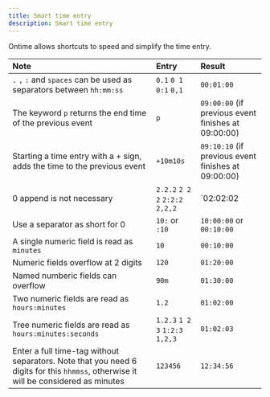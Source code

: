 ```yaml
---
title: Smart time entry
description: Smart time entry
---
```


Ontime allows shortcuts to speed and simplify the time entry.

| Note                                                                                                                                   | Entry                                   | Result                                                      |
| :------------------------------------------------------------------------------------------------------------------------------------- | :-------------------------------------- | :---------------------------------------------------------- |
| `.` `,` `:` and `spaces` can be used as separators between `hh:mm:ss`                                                                  | `0.1` `0 1` `0:1` `0,1`                 | `00:01:00`                                                  |
| The keyword `p` returns the end time of the previous event                                                                             | `p`                                     | `09:00:00` (if previous event finishes at 09:00:00)         |
| Starting a time entry with a + sign, adds the time to the previous event                                                               | `+10m10s   `                            | `09:10:10` (if previous event finishes at 09:00:00)         |
| 0 append is not necessary                                                                                                              | `2.2.2` `2 2 2` `2:2:2` `2,2,2`         | `02:02:02                                                   |
| Use a separator as short for 0                                                                                                         | `10:` or `:10`                          | `10:00:00` or `00:10:00`                                    |
| A single numeric field is read as `minutes`                                                                                            | `10`                                    | `00:10:00`                                                  |
| Numeric fields overflow at 2 digits                                                                                                    | `120`                                   | `01:20:00`                                                  |
| Named numberic fields can overflow                                                                                                     | `90m`                                   | `01:30:00`                                                  |
| Two numeric fields are read as `hours:minutes`                                                                                         | `1.2`                                   | `01:02:00`                                                  |
| Tree numeric fields are read as `hours:minutes:seconds`                                                                                | `1.2.3` `1 2 3` `1:2:3` `1,2,3`         | `01:02:03`                                                  |
| Enter a full time-tag without separators. Note that you need 6 digits for this `hhmmss`, otherwise it will be considered as minutes    | `123456`                                | `12:34:56`                                                  |
